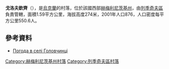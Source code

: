 {{coord|49|25|3|N|27|29|21|E|scale:100000|display=title}}

'''戈洛夫欽齊'''（{{lang-uk|Головчинці}}），是[[烏克蘭|烏克蘭]]的村落，位於該國西部[[赫梅利尼茨基州|赫梅利尼茨基州]]，由[[列季奇夫區|列季奇夫區]]負責管轄，面積1.59平方公里，海拔高度274米，2001年人口876，人口密度每平方公里550.6人。

==參考資料==
* [http://weather.in.ua/ua/hmel'nickaja/5394 Погода в селі Головчинці] {{Wayback|url=http://weather.in.ua/ua/hmel'nickaja/5394 |date=20111220080917 }}

{{DEFAULTSORT:Головчинці}}
[[Category:赫梅利尼茨基州村落|Category:赫梅利尼茨基州村落]]
[[Category:列季奇夫區村落|Category:列季奇夫區村落]]


{{Khmelnytskyi-geo-stub}}